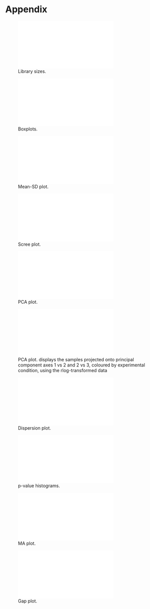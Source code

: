 # Appendix {.unnumbered}

![Library sizes.](figures/lib_sizes.pdf){#suppfig-libsize}

![Boxplots.](figures/transformed_filter_boxplot.pdf){#suppfig-boxplots}

![Mean-SD plot.](figures/meansd_plot.pdf){#suppfig-meansd}

![Scree plot.](figures/screeplot_rlog.pdf){#suppfig-scree}

![PCA plot.](figures/screeplot_rlog.pdf){#suppfig-pca}

![PCA plot. displays the samples projected onto principal component axes 1 vs 2 and 2 vs 3, coloured by experimental condition, using the rlog-transformed data](figures/pca_rlog_plot.pdf){#suppfig-pca-rlog}

![Dispersion plot.](figures/dispersion_plot.pdf){#suppfig-dispersion}

![p-value histograms.](figures/pvalue_hist.pdf){#suppfig-pvalue}

![MA plot.](figures/ma_plot.pdf){#suppfig-ma}

![Gap plot.](figures/gap_plot.pdf){#suppfig-gap}